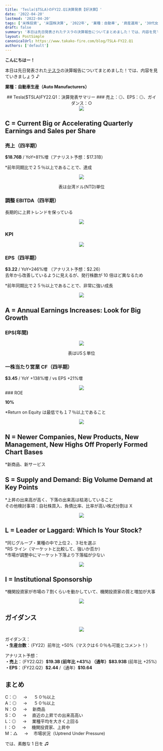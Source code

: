 ```yaml
---
title: 'Tesla($TSLA)のFY22.Q1決算発表【好決算】'
date: '2022-04-20'
lastmod: '2022-04-20'
tags: ['米株投資', '米国株決算', '2022年', '業種：自動車', '資産運用', '30代女性']
draft: false
summary: '本日は先日発表されたテスラの決算報告についてまとめました！では、内容を見ていきましょう♪'
layout: PostSimple
canonicalUrl: https://www.takako-fire.com/blog/TSLA-FY22.Q1
authors: ['default']
---
```


**こんにちはー！**

本日は先日発表された[テスラ](https://tesla-cdn.thron.com/static/IOSHZZ_TSLA_Q1_2022_Update_G9MOZE.pdf?xseo=&amp;response-content-disposition=inline%3Bfilename%3D%22TSLA-Q1-2022-Update.pdf%22)の決算報告についてまとめました！では、内容を見ていきましょう ♪

**業種：自動車生産（Auto Manufacturers）**

<TOCInline toc={props.toc} asDisclosure />

<center>## Tesla($TSLA)FY22.Q1：決算発表サマリー ### 売上：◎、EPS：◎、ガイダンス：○</center>

<div className="-mx-2 flex flex-wrap overflow-hidden xl:-mx-2">
  <div className="my-1 w-full overflow-hidden px-2 xl:my-1 xl:w-1/2 xl:px-2">
    <center>
      <Image src="/static/images/TSLA_FY22.Q1/financials.png" width={676} height={380} />
    </center>
  </div>
</div>

## C = Current Big or Accelerating Quarterly Earnings and Sales per Share

### 売上（四半期）

**\$18.76B** / YoY+81%増（アナリスト予想：$17.31B）

\*前年同期比で２５％以上であることで、達成

<div className="-mx-2 flex flex-wrap overflow-hidden xl:-mx-2">
  <div className="my-1 w-full overflow-hidden px-2 xl:my-1 xl:w-1/2 xl:px-2">
    <center>
      <Image src="/static/images/TSLA_FY22.Q1/sales.png" width={443} height={253} />
      <p>表は台湾ドル(NTD)単位</p>
    </center>
  </div>
</div>

### 調整 EBITDA（四半期）

長期的に上昇トレンドを保っている

<div className="-mx-2 flex flex-wrap overflow-hidden xl:-mx-2">
  <div className="my-1 w-full overflow-hidden px-2 xl:my-1 xl:w-1/2 xl:px-2">
    <center>
      <Image src="/static/images/TSLA_FY22.Q1/op.png" width={906} height={446} />
    </center>
  </div>
</div>

### KPI

<div className="-mx-2 flex flex-wrap overflow-hidden xl:-mx-2">
  <div className="my-1 w-full overflow-hidden px-2 xl:my-1 xl:w-1/2 xl:px-2">
    <center>
      <Image src="/static/images/TSLA_FY22.Q1/kpi.png" width={906} height={446} />
    </center>
  </div>
</div>

### EPS（四半期）

**\$3.22** / YoY+246%増 （アナリスト予想：$2.26）<br/>
去年から改善しているように見えるが、発行株数が 10 倍ほど異なるため

\*前年同期比で２５％以上であることで、非常に強い成長

<div className="-mx-2 flex flex-wrap overflow-hidden xl:-mx-2">
  <div className="my-1 w-full overflow-hidden px-2 xl:my-1 xl:w-1/2 xl:px-2">
    <center>
      <Image src="/static/images/TSLA_FY22.Q1/eps.png" width={397} height={253} />
    </center>
  </div>
</div>

## A = Annual Earnings Increases: Look for Big Growth

### EPS(年間)

<div className="-mx-2 flex flex-wrap overflow-hidden xl:-mx-2">
  <div className="my-1 w-full overflow-hidden px-2 xl:my-1 xl:w-1/2 xl:px-2">
    <center>
      <Image src="/static/images/TSLA_FY22.Q1/eps2.png" width={264} height={208} />
      <p>表はUS＄単位</p>
    </center>
  </div>
</div>

### 一株当たり営業 CF（四半期）

**\$3.45** / YoY +138%増 / vs EPS +21%増

<div className="-mx-2 flex flex-wrap overflow-hidden xl:-mx-2">
  <div className="my-1 w-full overflow-hidden px-2 xl:my-1 xl:w-1/2 xl:px-2">
    <center>
      <Image src="/static/images/TSLA_FY22.Q1/cf.png" width={383} height={257} />
    </center>
  </div>
</div>
### ROE

**10%**

\*Return on Equity は最低でも１７％以上であること

<div className="-mx-2 flex flex-wrap overflow-hidden xl:-mx-2">
  <div className="my-1 w-full overflow-hidden px-2 xl:my-1 xl:w-1/2 xl:px-2">
    <center>
      <Image src="/static/images/TSLA_FY22.Q1/roe.png" width={400} height={249} />
    </center>
  </div>
</div>

## N = Newer Companies, New Products, New Management, New Highs Off Properly Formed Chart Bases

\*新商品、新サービス

## S = Supply and Demand: Big Volume Demand at Key Points

\*上昇の出来高が高く、下落の出来高は枯渇していること <br/>
その他検討事項：自社株買入、負債比率、比率が高い株式分割は X

<div className="-mx-2 flex flex-wrap overflow-hidden xl:-mx-2">
  <div className="my-1 w-full overflow-hidden px-2 xl:my-1 xl:w-1/2 xl:px-2">
    <center>
      <Image src="/static/images/TSLA_FY22.Q1/stock.png" width={1151} height={544} />
    </center>
  </div>
</div>

## L = Leader or Laggard: Which Is Your Stock?

*同じグループ・業種の中で上位２、３社を選ぶ <br/>
*RS ライン（マーケットと比較して、強いか否か） <br/> \*市場が調整中にマーケット下落より下落幅が少ない

<div className="-mx-2 flex flex-wrap overflow-hidden xl:-mx-2">
  <div className="my-1 w-full overflow-hidden px-2 xl:my-1 xl:w-1/2 xl:px-2">
    <center>
      <Image src="/static/images/TSLA_FY22.Q1/compare.png" width={998} height={738} />
    </center>
  </div>
</div>

## I = Institutional Sponsorship

\*機関投資家が市場の７割くらいを動かしていて、機関投資家の質と増加が大事

<div className="-mx-2 flex flex-wrap overflow-hidden xl:-mx-2">
  <div className="my-1 w-full overflow-hidden px-2 xl:my-1 xl:w-1/2 xl:px-2">
    <center>
      <Image src="/static/images/TSLA_FY22.Q1/fund.png" width={212} height={254} />
    </center>
  </div>
</div>

## ガイダンス

<div className="-mx-2 flex flex-wrap overflow-hidden xl:-mx-2">
  <div className="my-1 w-full overflow-hidden px-2 xl:my-1 xl:w-1/2 xl:px-2">
    <center>
      <Image src="/static/images/TSLA_FY22.Q1/guidance.png" width={880} height={435} />
    </center>
  </div>
</div>

ガイダンス：<br/>
**・生産台数**：（FY22）前年比 +50%（マスクは６０％も可能とコメント！）

アナリスト予想：<br/>
**・売上**：（FY22.Q2）**\$19.3B (前年比 +43%) **（通年）**\$83.93B** (前年比 +25%)<br/>
**・EPS**：（FY22.Q2）**\$2.44** /（通年）**\$10.64**

## まとめ

C：◎ 　 → 　 ５０％以上 <br/>
A：◎ 　 → 　 ５０％以上 <br/>
N：○ 　 → 　新商品 <br/>
S：○ 　 → 　直近の上昇での出来高高い <br/>
L：◎ 　 → 　業種平均を大きく上回る <br/>
I ：○ 　 → 　機関投資家、上昇中 <br/>
M：△ 　 → 　市場状況（Uptrend Under Pressure)

では、素敵な 1 日を ♫
